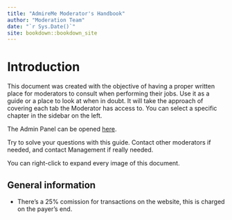 ```yaml
--- 
title: "AdmireMe Moderator's Handbook"
author: "Moderation Team"
date: "`r Sys.Date()`"
site: bookdown::bookdown_site
---
```


# Introduction

This document was created with the objective of having a proper written place for moderators to consult when performing their jobs.
Use it as a guide or a place to look at when in doubt.
It will take the approach of covering each tab the Moderator has access to. You can select a specific chapter in the sidebar on the left.

The Admin Panel can be opened [here](https://admireme.world/admin). 

Try to solve your questions with this guide. Contact other moderators if needed, and contact Management if really needed.

You can right-click to expand every image of this document.


## General information

* There's a 25% comission for transactions on the website, this is charged on the payer's end.


